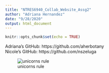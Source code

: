 ```yaml
---
title: "NTRES6940_Collab_Website_Assg2"
author: "Adriana Hernandez"
date: "9/28/2020"
output: html_document
---
```


```r
knitr::opts_chunk$set(echo = TRUE)
```

Adriana's GitHub: https://github.com/aherbotany   
Nicole's GitHub: https://github.com/nszeluga  


![unicorns rule](https://media4.giphy.com/media/DTLzZIeBh33S8/giphy.gif)  
